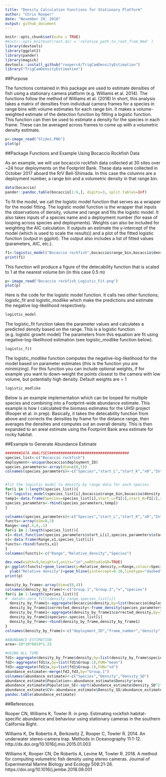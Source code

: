```yaml
---
title: "Density Calculation Functions for Stationary Platform"
author: "Chris Rooper"
date: "November 29, 2018"
output: github_document
---
```


```r
knitr::opts_chunk$set(echo = TRUE)
#knitr::opts_knit$set(root.dir = 'relative_path_to_root_from_Rmd' )
library(devtools)
library(ggplot2)
library(pander)
library(magick)
devtools::install_github("rooperc4/TrigCamDensityEstimation")
library("TrigCamDensityEstimation")
```

##Purpose

The functions contained in this package are used to estimate densities of fish using a stationary camera platform (e.g. Williams et al. 2014). The functions follow the method of Williams et al. (2018) In short, this analysis takes a matrix of densities from individual camera frames for a species in range bins with volume estimates for each range bin. It makes a volume-weighted estimate of the detection function by fitting a  logistic function. This function can then be used to estimate a density for the species in each frame. These can be averaged across frames to come up with a volumetric density estimate. 


```r
p<-image_read("Slide1.PNG")
plot(p)
```

##Package Functions and Example Using Bocaccio Rockfish Data

As an example, we will use bocaccio rockfish data collected at 30 sites over ~24 hour deployments on the Footprint Bank. These data were collected in October 2017 aboard the R/V Bell-Shimada. In this case the columns are a deployment number, a range bin and a volumetric density in that range bin. 

```r
data(bocaccio)
pander::pandoc.table(bocaccio[1:6,], digits=3, split.tables=Inf)

```

To fit the model, we call the logistic model function that serves as a wrapper for the model fitting. The logistic model function is the wrapper that inputs the observations of density, volume and range and fits the logistic model. It also takes inputs of a species name and a deployment number (for ease of looping across species and deployments). Weights can also be included for weighting the AIC calculation. It outputs an estimate the y-intercept of the model (which is used to scale the results)) and a plot of the fitted logistic function (output in ggplot). The output also includes a list of fitted values (parameters, AIC, etc.). 

```r
f1<-logistic_model("Bocaccio rockfish",bocaccio$range_bin,bocaccio$density,bocaccio$volume,2,.5)
print(f1)

```

This function will produce a figure of the detecability function that is scaled to 1 at the nearest volume bin (in this case 0.5 m)


```r
p<-image_read("Bocaccio rockfish_Logistic_Fit.png")
plot(p)
```



Here is the code for the logistic model function. It calls two other functions; logistic_fit and logistic_modlike which make the predictions and estimate the negative log-likelihood respectively.


```r

logistic_model


```

The logistic_fit function takes the parameter values and calculates a predicted density based on the range. This is a logistic function (e.g. logistic growht model) The parameters from this equation are fit using negative-log-likelihood estimation (see logistic_modlike function below).

```r

logistic_fit

```

The logistic_modlike function  computes the negative-log-likelihood for the model based on parameter estimates (this is the function you are minimizing). For this function you can include optional weights, if for example you want to down-weight the points closest to the camera with low volume, but potentially high density. Default weights are = 1

```r

logistic_modlike

```

Below is an example implementation which can be looped for multiple species and combining into a Footprint-wide abundance estimate. This example is how I calculated the biomass estimates for the UHSI project (Rooper et al. in prep). Basically, it takes the detecability function from above and corrects the densities by frame for the distance range, then averages the densities and computes out an overall density. This is then expanded to an areal estimate using the Footprint Bank area estimate for rocky habitat.


##Example to Generate Abundance Estimate

```r
#######DATA ANALYSES####################################
species_list<-c("Bocaccio rockfish")
deployment<-unique(bocaccio$deployment_ID)
species_parameters<-array(dim=c(0,5))
colnames(species_parameters)<-c("Species","start_L","start_K","x0","Intercept")


#fit the logistic model to density by range data for each species
for(i in 1:length(species_list)){
f1<-logistic_model(species_list[i],bocaccio$range_bin,bocaccio$density,bocaccio$volume,2,.5)
temp1<-data.frame(Species=species_list[i],start_L=f1[1],start_K=f1[2],x0=f1[3],Intercept=f1[9])
species_parameters<-rbind(species_parameters,temp1)
}

colnames(species_parameters)<-c("Species","start_L","start_K","x0","Intercept")
functs<-array(dim=0,3)
Range<-seq(.5,6,.1)
for(i in 1:length(species_list)){
x1<-dist_function(species_parameters$start_L[i],species_parameters$start_K[i],species_parameters$x0[i],species_parameters$Intercept[i],Range)
x1<-data.frame(Range,x1,species_list[i])
functs<-rbind(functs,x1)
}
colnames(functs)<-c("Range","Relative_density","Species")

dev.new(width=9,height=3,units="in",noRStudioGD=TRUE)
p<-ggplot(functs)+geom_line(aes(y=Relative_density,x=Range,colour=Species))+xlab("Range (m)")+
  ylab("Relative density")+geom_hline(yintercept=0.10,linetype="dashed",color="red",size=.75)
print(p)

density_by_frame<-array(dim=c(0,4))
colnames(density_by_frame)<-c("Group.1","Group.2","x","species")
for(i in 1:length(species_list)){
#  data5<-zero_fill(density_range,species_list[i])
  density_by_frame1<-aggregate(bocaccio$density,by=list(bocaccio$deployment_ID,bocaccio$frame_number,bocaccio$range_bin),FUN="sum")
  density_by_frame1$corrected_density<-frame_density(species_parameters$start_L[i],species_parameters$start_K[i],species_parameters$x0[i],species_parameters$Intercept[i],density_by_frame1$Group.3,density_by_frame1$x)
  density_by_frame1<-aggregate(density_by_frame1$corrected_density,by=list(density_by_frame1$Group.1,density_by_frame1$Group.2),FUN="mean",na.rm=TRUE)
  density_by_frame1$species<-species_list[i]
  density_by_frame<-rbind(density_by_frame,density_by_frame1)
}  
colnames(density_by_frame)<-c("deployment_ID","frame_number","density","species")  

#ABUNDANCE ESTIMATION
area<-10*10*6819*1.25

#USING ALL TIME
fd1<-aggregate(density_by_frame$density,by=list(density_by_frame$species,density_by_frame$deployment_ID),FUN="mean")
fd2<-aggregate(fd1$x,by=list(fd1$Group.1),FUN="mean")
fd3<-aggregate(fd1$x,by=list(fd1$Group.1),FUN="sd")
abundance_estimate<-merge(fd2,fd3,by="Group.1")
colnames(abundance_estimate)<-c("Species","Density","Density_SD")
abundance_estimate$Population<-abundance_estimate$Density*area
abundance_estimate$Population_SE<-sqrt(abundance_estimate$Density_SD^2*(area^2))/sqrt(30)
abundance_estimate$CV<-abundance_estimate$Density_SD/abundance_estimate$Density
pandoc.table(abundance_estimate)
```


##References

Rooper CN, Williams K, Towler R. in prep. Estimating rockfish habitat-specific abundance and behaviour using stationary cameras in the southern California Bight. 

Williams K, De Robertis A, Berkowitz Z, Rooper C, Towler R. 2014. An underwater stereo-camera trap. Methods in Oceanography 11:1-12. http://dx.doi.org/10.1016/j.mio.2015.01.003

Williams K, Rooper CN, De Robertis A, Levine M, Towler R. 2018. A method for computing volumetric fish density using stereo cameras. Journal of Experimental Marine Biology and Ecology 508:21-26. https://doi.org/10.1016/j.jembe.2018.08.001



